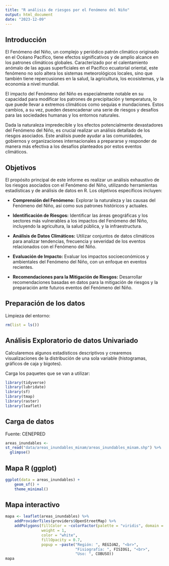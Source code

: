 ```yaml
---
title: "R análisis de riesgos por el Fenómeno del Niño"
output: html_document
date: "2023-12-09"
---
```


## Introducción

El Fenómeno del Niño, un complejo y periódico patrón climático originado en el Océano Pacífico, tiene efectos significativos y de amplio alcance en los patrones climáticos globales. Caracterizado por el calentamiento anómalo de las aguas superficiales en el Pacífico ecuatorial oriental, este fenómeno no solo altera los sistemas meteorológicos locales, sino que también tiene repercusiones en la salud, la agricultura, los ecosistemas, y la economía a nivel mundial.

El impacto del Fenómeno del Niño es especialmente notable en su capacidad para modificar los patrones de precipitación y temperatura, lo que puede llevar a extremos climáticos como sequías e inundaciones. Estos cambios, a su vez, pueden desencadenar una serie de riesgos y desafíos para las sociedades humanas y los entornos naturales.

Dada la naturaleza impredecible y los efectos potencialmente devastadores del Fenómeno del Niño, es crucial realizar un análisis detallado de los riesgos asociados. Este análisis puede ayudar a las comunidades, gobiernos y organizaciones internacionales a prepararse y responder de manera más efectiva a los desafíos planteados por estos eventos climáticos.

## Objetivos

El propósito principal de este informe es realizar un análisis exhaustivo de los riesgos asociados con el Fenómeno del Niño, utilizando herramientas estadísticas y de análisis de datos en R. Los objetivos específicos incluyen:

-   **Comprensión del Fenómeno:** Explorar la naturaleza y las causas del Fenómeno del Niño, así como sus patrones históricos y actuales.

-   **Identificación de Riesgos:** Identificar las áreas geográficas y los sectores más vulnerables a los impactos del Fenómeno del Niño, incluyendo la agricultura, la salud pública, y la infraestructura.

-   **Análisis de Datos Climáticos:** Utilizar conjuntos de datos climáticos para analizar tendencias, frecuencia y severidad de los eventos relacionados con el Fenómeno del Niño.

-   **Evaluación de Impacto:** Evaluar los impactos socioeconómicos y ambientales del Fenómeno del Niño, con un enfoque en eventos recientes.

-   **Recomendaciones para la Mitigación de Riesgos:** Desarrollar recomendaciones basadas en datos para la mitigación de riesgos y la preparación ante futuros eventos del Fenómeno del Niño.

## Preparación de los datos

Limpieza del entorno:

```r
rm(list = ls())
```

## Análisis Exploratorio de datos Univariado

Calcularemos algunos estadísticos descriptivos y crearemos visualizaciones de la distribución de una sola variable (histogramas, gráficos de caja y bigotes).

Carga los paquetes que se van a utilizar:

```r
library(tidyverse)
library(lubridate)
library(sf)
library(tmap)
library(raster)
library(leaflet)

```

## Carga de datos
Fuente: CENEPRED

```r
areas_inundables <-
st_read("data/areas_inundables_minam/areas_inundables_minam.shp") %>% 
  glimpse()
```
## Mapa R (ggplot)

```r
ggplot(data = areas_inundables) +
    geom_sf() +
    theme_minimal()
```

## Mapa interactivo

```r
mapa <- leaflet(areas_inundables) %>%
    addProviderTiles(providers$OpenStreetMap) %>%
    addPolygons(fillColor = ~colorFactor(palette = "viridis", domain = REGIóN2)(REGIóN2),
                weight = 1,
                color = "white",
                fillOpacity = 0.7,
                popup = ~paste("Región: ", REGIóN2, "<br>",
                               "Fisiografía: ", FISIOG1, "<br>",
                               "Uso: ", COBUSO))
mapa

```

